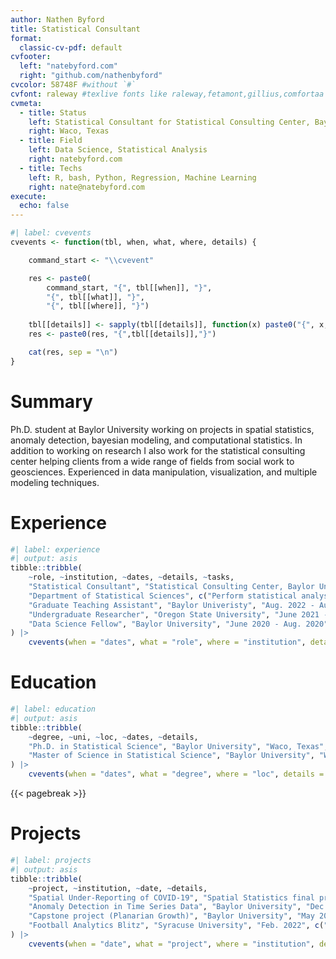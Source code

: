 ```yaml
---
author: Nathen Byford
title: Statistical Consultant
format:
  classic-cv-pdf: default
cvfooter:
  left: "natebyford.com"
  right: "github.com/nathenbyford"
cvcolor: 58748F #without `#`
cvfont: raleway #texlive fonts like raleway,fetamont,gillius,comfortaa
cvmeta:
  - title: Status
    left: Statistical Consultant for Statistical Consulting Center, Baylor University
    right: Waco, Texas
  - title: Field
    left: Data Science, Statistical Analysis
    right: natebyford.com
  - title: Techs
    left: R, bash, Python, Regression, Machine Learning
    right: nate@natebyford.com
execute:
  echo: false
---
```


```r
#| label: cvevents
cvevents <- function(tbl, when, what, where, details) {

    command_start <- "\\cvevent"

    res <- paste0(
        command_start, "{", tbl[[when]], "}", 
        "{", tbl[[what]], "}",
        "{", tbl[[where]], "}")
    
    tbl[[details]] <- sapply(tbl[[details]], function(x) paste0("{", x, "}", collapse = ","))
    res <- paste0(res, "{",tbl[[details]],"}")

    cat(res, sep = "\n")
}
```

# Summary

Ph.D. student at Baylor University working on projects in spatial statistics, anomaly detection, bayesian modeling, and computational statistics. In addition to working on research I also work for the statistical consulting center helping clients from a wide range of fields from social work to geosciences. Experienced in data manipulation, visualization, and multiple modeling techniques.

# Experience


```r
#| label: experience
#| output: asis
tibble::tribble(
    ~role, ~institution, ~dates, ~details, ~tasks,
    "Statistical Consultant", "Statistical Consulting Center, Baylor University", "Sep. 2023 - Present",
    "Department of Statistical Sciences", c("Perform statistical analysis for diverse range of clients and projects", "Analyses of large scale and unstructured data sets with R and Bash", "Present restults in clear and elementary manner for clients"),
    "Graduate Teaching Assistant", "Baylor Univeristy", "Aug. 2022 - Aug. 2024", "Chair of Social Networks", c("Teach suplimental instruction sessions for introduction to statistics", "Hold office hours for introcutory statistics and statistical methods", "Grade homework, quizzes, and exams"),
    "Undergraduate Researcher", "Oregon State University", "June 2021 - Aug. 2021", "Department of Statistics", c("Developing new methods to test for Benford's law", "Implementing methods in R", "Compared tests for greatest power and error rate", "Also looked into Benfor's law in english words"),
    "Data Science Fellow", "Baylor University", "June 2020 - Aug. 2020", "MoWaTER Project", c("Worked directly with stakeholders at Denver Water to analyze effectivnes and efficiency of water filtration", "Produce statistical analysis and interpret results")
) |>
    cvevents(when = "dates", what = "role", where = "institution", details = "tasks")
```

# Education

```r
#| label: education
#| output: asis
tibble::tribble(
    ~degree, ~uni, ~loc, ~dates, ~details,
    "Ph.D. in Statistical Science", "Baylor University", "Waco, Texas", "Aug. 2022 - Aug. 2026 (Present)", c("Project: Correcting under-reporting in over-dispersed spatial count data", "Developing and implementing Bayesian method to model under-reported and over-dispersed spatial counts"),
    "Master of Science in Statistical Science", "Baylor University", "Waco, Texas", "Aug. 2022 - Dec. 2023", c("Project: Anomaly Detection in Time Series Data", "Focus on Statistical Methods, Mathematical Statistics, and Computational Statistics.")
) |>
    cvevents(when = "dates", what = "degree", where = "loc", details = "details")
```

{{< pagebreak >}}

# Projects
```r
#| label: projects
#| output: asis
tibble::tribble(
    ~project, ~institution, ~date, ~details,
    "Spatial Under-Reporting of COVID-19", "Spatial Statistics final project", "May 2024", c("Project: Correcting under-reporting in over-dispersed spatial count data", "Developing and implementing Bayesian method to model under-reported and over-dispersed spatial counts"),
    "Anomaly Detection in Time Series Data", "Baylor University", "Dec. 2023", c("Anomaly detection using data driven methods", "Methods include; regression leverage points, STL, neural network, and isolation forest"),
    "Capstone project (Planarian Growth)", "Baylor University", "May 2022", c("Worked with freshmen in BIO 1406 class as statistical consultant", "Analyzed the growth of planarian based on light exposure", "Guided students from experimental design through to presentation of results"),
    "Football Analytics Blitz", "Syracuse University", "Feb. 2022", c("Competed with a team of Baylor sports analytics club members", "Presented a defensive scheme against the 2021 Kansas City Chiefs offense to panel of experts", "Utilized statistical analysis to build defensive plan")
) |>
    cvevents(when = "date", what = "project", where = "institution", details = "details")
```

